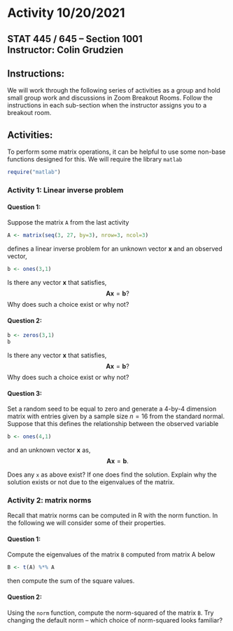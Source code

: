# Activity 10/20/2021

## STAT 445 / 645 -- Section 1001 <br> Instructor: Colin Grudzien<br>

## Instructions:
We will work through the following series of activities as a group and hold small group work and discussions in Zoom Breakout Rooms.  Follow the instructions in each sub-section when the instructor assigns you to a breakout room.

## Activities:

To perform some matrix operations, it can be helpful to use some non-base functions designed for this.  We will require the library `matlab`

```r
require("matlab")
```



### Activity 1: Linear inverse problem

#### Question 1:
Suppose the matrix `A` from the last activity
```r
A <- matrix(seq(3, 27, by=3), nrow=3, ncol=3)
```
defines a linear inverse problem for an unknown vector $\mathbf{x}$ and an observed vector,
```r
b <- ones(3,1)
```

Is there any vector $\mathbf{x}$ that satisfies,
$$\mathbf{A} \mathbf{x} = \mathbf{b}?$$
Why does such a choice exist or why not?



#### Question 2:

```r
b <- zeros(3,1)
b
```

Is there any vector $\mathbf{x}$ that satisfies,
$$\mathbf{A} \mathbf{x} = \mathbf{b}?$$
Why does such a choice exist or why not?


#### Question 3:
Set a random seed to be equal to zero and generate a 4-by-4 dimension matrix with entries given by a sample size $n=16$ from the standard normal.  Suppose that this defines the relationship between the observed variable
```r
b <- ones(4,1)
```
and an unknown vector $\mathbf{x}$ as,
$$\mathbf{A}\mathbf{x}= \mathbf{b}.$$

Does any `x` as above exist?  If one does find the solution.  Explain why the solution exists or not due to the eigenvalues of the matrix.




### Activity 2: matrix norms

Recall that matrix norms can be computed in R with the norm function.  In the following we will consider some of their properties.

#### Question 1:

Compute the eigenvalues of the matrix `B`  computed from matrix A below

```r
B <- t(A) %*% A
```

then compute the sum of the square values.

#### Question 2:

Using the `norm` function, compute the norm-squared of the matrix `B`.  Try changing the default norm -- which choice of norm-squared looks familiar?

